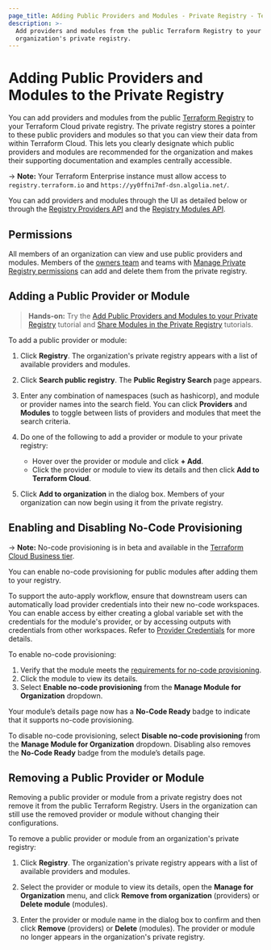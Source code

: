 ```yaml
---
page_title: Adding Public Providers and Modules - Private Registry - Terraform Cloud
description: >-
  Add providers and modules from the public Terraform Registry to your
  organization's private registry.
---
```


[vcs]: /cloud-docs/vcs

# Adding Public Providers and Modules to the Private Registry

You can add providers and modules from the public [Terraform Registry](/registry) to your Terraform Cloud private registry. The private registry stores a pointer to these public providers and modules so that you can view their data from within Terraform Cloud. This lets you clearly designate which public providers and modules are recommended for the organization and makes their supporting documentation and examples centrally accessible.

-> **Note:** Your Terraform Enterprise instance must allow access to `registry.terraform.io` and `https://yy0ffni7mf-dsn.algolia.net/`.

[permissions-citation]: #intentionally-unused---keep-for-maintainers

You can add providers and modules through the UI as detailed below or through the [Registry Providers API](/cloud-docs/api-docs/private-registry/providers) and the [Registry Modules API](/cloud-docs/api-docs/private-registry/modules#create-a-module-with-no-vcs-connection-).

## Permissions

All members of an organization can view and use public providers and modules. Members of the [owners team](/cloud-docs/users-teams-organizations/permissions#organization-owners) and teams with [Manage Private Registry permissions](/cloud-docs/users-teams-organizations/permissions#manage-private-registry) can add and delete them from the private registry.

## Adding a Public Provider or Module

> **Hands-on:** Try the [Add Public Providers and Modules to your Private Registry](https://learn.hashicorp.com/tutorials/terraform/private-registry-add) tutorial and [Share Modules in the Private Registry](/terraform/tutorials/modules/module-private-registry-share) tutorials.

To add a public provider or module:

1. Click **Registry**. The organization's private registry appears with a list of available providers and modules.

1. Click **Search public registry**. The **Public Registry Search** page appears.

1. Enter any combination of namespaces (such as hashicorp), and module or provider names into the search field. You can click **Providers** and **Modules** to toggle between lists of providers and modules that meet the search criteria.

1. Do one of the following to add a provider or module to your private registry:
   - Hover over the provider or module and click **+ Add**.
   - Click the provider or module to view its details and then click **Add to Terraform Cloud**.

1. Click **Add to organization** in the dialog box. Members of your organization can now  begin using it from the private registry.

## Enabling and Disabling No-Code Provisioning

-> **Note:** No-code provisioning is in beta and available in the [Terraform Cloud Business tier](https://www.hashicorp.com/products/terraform/pricing).

You can enable no-code provisioning for public modules after adding them to your registry.

To support the auto-apply workflow, ensure that downstream users can automatically load provider credentials into their new no-code workspaces. You can enable access by either creating a global variable set with the credentials for the module's provider, or by accessing outputs with credentials from other workspaces. Refer to [Provider Credentials](/cloud-docs/no-code-provisioning/module-design#provider-credentials) for more details.

To enable no-code provisioning:
1. Verify that the module meets the [requirements for no-code provisioning](/cloud-docs/no-code-provisioning/module-design#requirements).
1. Click the module to view its details.
1. Select **Enable no-code provisioning** from the **Manage Module for Organization** dropdown.

Your module’s details page now has a **No-Code Ready** badge to indicate that it supports no-code provisioning.

To disable no-code provisioning, select **Disable no-code provisioning** from the **Manage Module for Organization** dropdown. Disabling also removes the **No-Code Ready** badge from the module’s details page.

## Removing a Public Provider or Module

Removing a public provider or module from a private registry does not remove it from the public Terraform Registry. Users in the organization can still use the removed provider or module without changing their configurations.

To remove a public provider or module from an organization's private registry:

1. Click **Registry**. The organization's private registry appears with a list of available providers and modules.

1. Select the provider or module to view its details, open the **Manage for Organization** menu, and click **Remove from organization** (providers) or **Delete module** (modules).

1. Enter the provider or module name in the dialog box to confirm and then click **Remove** (providers) or **Delete** (modules). The provider or module no longer appears in the organization's private registry.

